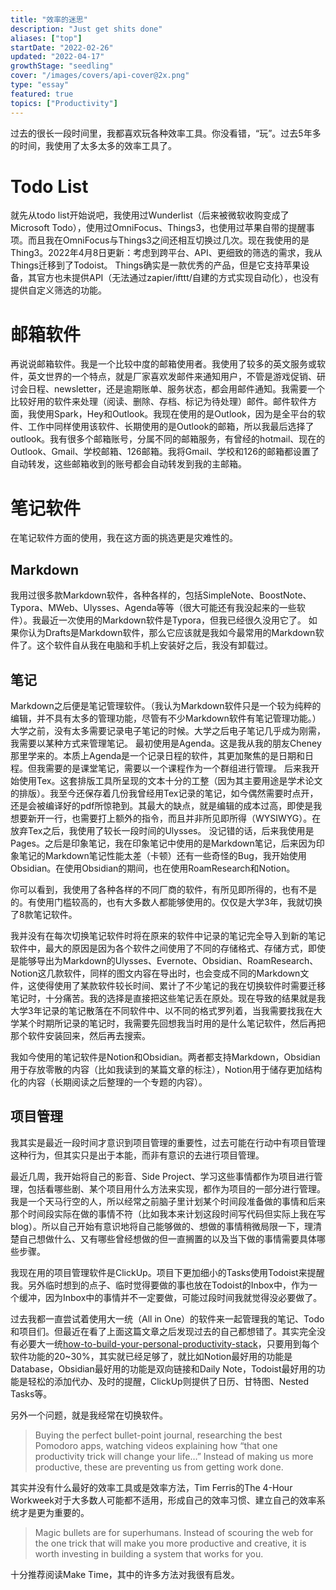 ```yaml
---
title: "效率的迷思"
description: "Just get shits done"
aliases: ["top"]
startDate: "2022-02-26"
updated: "2022-04-17"
growthStage: "seedling"
cover: "/images/covers/api-cover@2x.png"
type: "essay"
featured: true
topics: ["Productivity"]
---
```


过去的很长一段时间里，我都喜欢玩各种效率工具。你没看错，“玩”。过去5年多的时间，我使用了太多太多的效率工具了。

# Todo List

就先从todo list开始说吧，我使用过Wunderlist（后来被微软收购变成了Microsoft Todo），使用过OmniFocus、Things3，也使用过苹果自带的提醒事项。而且我在OmniFocus与Things3之间还相互切换过几次。现在我使用的是Thing3。<Footnote idName={1}>2022年4月8日更新：考虑到跨平台、API、更细致的筛选的需求，我从Things迁移到了Todoist。 Things确实是一款优秀的产品，但是它支持苹果设备，其官方也未提供API（无法通过zapier/ifttt/自建的方式实现自动化），也没有提供自定义筛选的功能。</Footnote>

# 邮箱软件
再说说邮箱软件。我是一个比较中度的邮箱使用者。我使用了较多的英文服务或软件，英文世界的一个特点，就是厂家喜欢发邮件来通知用户，不管是游戏促销、研讨会日程、newsletter，还是逾期账单、服务状态，都会用邮件通知。我需要一个比较好用的软件来处理（阅读、删除、存档、标记为待处理）邮件。邮件软件方面，我使用Spark，Hey和Outlook。我现在使用的是Outlook，因为是全平台的软件、工作中同样使用该软件、长期使用的是Outlook的邮箱，所以我最后选择了outlook。我有很多个邮箱账号，分属不同的邮箱服务，有曾经的hotmail、现在的Outlook、Gmail、学校邮箱、126邮箱。我将Gmail、学校和126的邮箱都设置了自动转发，这些邮箱收到的账号都会自动转发到我的主邮箱。

# 笔记软件
在笔记软件方面的使用，我在这方面的挑选更是灾难性的。

## Markdown
我用过很多款Markdown软件，各种各样的，包括SimpleNote、BoostNote、Typora、MWeb、Ulysses、Agenda等等（很大可能还有我没起来的一些软件）。我最近一次使用的Markdown软件是Typora，但我已经很久没用它了。
如果你认为Drafts是Markdown软件，那么它应该就是我如今最常用的Markdown软件了。这个软件自从我在电脑和手机上安装好之后，我没有卸载过。

## 笔记
Markdown之后便是笔记管理软件。（我认为Markdown软件只是一个较为纯粹的编辑，并不具有太多的管理功能，尽管有不少Markdown软件有笔记管理功能。）
大学之前，没有太多需要记录电子笔记的时候。大学之后电子笔记几乎成为刚需，我需要以某种方式来管理笔记。
最初使用是Agenda。这是我从我的朋友Cheney那里学来的。本质上Agenda是一个记录日程的软件，其更加聚焦的是日期和日程。但我需要的是课堂笔记，需要以一个课程作为一个群组进行管理。
后来我开始使用Tex。这套排版工具所呈现的文本十分的工整（因为其主要用途是学术论文的排版）。我至今还保存着几份我曾经用Tex记录的笔记，如今偶然需要时点开，还是会被编译好的pdf所惊艳到。其最大的缺点，就是编辑的成本过高，即使是我想要新开一行，也需要打上额外的指令，而且并非所见即所得（WYSIWYG）。在放弃Tex之后，我使用了较长一段时间的Ulysses。
没记错的话，后来我使用是Pages。之后是印象笔记，我在印象笔记中使用的是Markdown笔记，后来因为印象笔记的Markdown笔记性能太差（卡顿）还有一些奇怪的Bug，我开始使用Obsidian。在使用Obsidian的期间，也在使用RoamResearch和Notion。

你可以看到，我使用了各种各样的不同厂商的软件，有所见即所得的，也有不是的。有使用门槛较高的，也有大多数人都能够使用的。仅仅是大学3年，我就切换了8款笔记软件。

我并没有在每次切换笔记软件时将在原来的软件中记录的笔记完全导入到新的笔记软件中，最大的原因是因为各个软件之间使用了不同的存储格式、存储方式，即使是能够导出为Markdown的Ulysses、Evernote、Obsidian、RoamResearch、Notion这几款软件，同样的图文内容在导出时，也会变成不同的Markdown文件，这使得使用了某款软件较长时间、累计了不少笔记的我在切换软件时需要迁移笔记时，十分痛苦。我的选择是直接把这些笔记丢在原处。现在导致的结果就是我大学3年记录的笔记散落在不同软件中、以不同的格式罗列着，当我需要找我在大学某个时期所记录的笔记时，我需要先回想我当时用的是什么笔记软件，然后再把那个软件安装回来，然后再去搜索。

我如今使用的笔记软件是Notion和Obsidian。两者都支持Markdown，Obsidian用于存放零散的内容（比如我读到的某篇文章的标注），Notion用于储存更加结构化的内容（长期阅读之后整理的一个专题的内容）。

## 项目管理

我其实是最近一段时间才意识到项目管理的重要性，过去可能在行动中有项目管理这种行为，但其实只是出于本能，而非有意识的去进行项目管理。

最近几周，我开始将自己的影音、Side Project、学习这些事情都作为项目进行管理，包括看哪些剧、某个项目用什么方法来实现，都作为项目的一部分进行管理。我是一个天马行空的人，所以经常之前脑子里计划某个时间段准备做的事情和后来那个时间段实际在做的事情不符（比如我本来计划这段时间写代码但实际上我在写blog）。所以自己开始有意识地将自己能够做的、想做的事情稍微局限一下，理清楚自己想做什么、又有哪些曾经想做的但一直搁置的以及当下做的事情需要具体哪些步骤。

我现在用的项目管理软件是ClickUp。项目下更加细小的Tasks使用Todoist来提醒我。另外临时想到的点子、临时觉得要做的事也放在Todoist的Inbox中，作为一个缓冲，因为Inbox中的事情并不一定要做，可能过段时间我就觉得没必要做了。

过去我都一直尝试着使用大一统（All in One）的软件来一起管理我的笔记、Todo和项目们。但最近在看了上面这篇文章之后发现过去的自己都想错了。其实完全没有必要大一统<Footnote idName={2}>[how-to-build-your-personal-productivity-stack](https://fortelabs.co/blog/how-to-build-your-personal-productivity-stack/)</Footnote>，只要用到每个软件功能的20~30%，其实就已经足够了，就比如Notion最好用的功能是Database，Obsidian最好用的功能是双向链接和Daily Note，Todoist最好用的功能是轻松的添加代办、及时的提醒，ClickUp则提供了日历、甘特图、Nested Tasks等。

另外一个问题，就是我经常在切换软件。

> Buying the perfect bullet-point journal, researching the best Pomodoro apps, watching videos explaining how “that one productivity trick will change your life…” Instead of making us more productive, these are preventing us from getting work done.

其实并没有什么最好的效率工具或是效率方法，Tim Ferris的The 4-Hour Workweek对于大多数人可能都不适用，形成自己的效率习惯、建立自己的效率系统才是更为重要的。

> Magic bullets are for superhumans. Instead of scouring the web for the one trick that will make you more productive and creative, it is worth investing in building a system that works for you.

十分推荐阅读Make Time，其中的许多方法对我很有启发。

